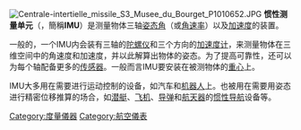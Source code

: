 {{unreferenced|time=2017-07-07T19:44:17+00:00}}
[[File:Centrale-intertielle_missile_S3_Musee_du_Bourget_P1010652.JPG|thumb]]
'''惯性测量单元'''（{{lang-en|Inertial measurement unit}}，簡稱'''IMU'''）是测量物体三轴[[欧拉角|姿态角]]（或[[角速率|角速率]]）以及[[加速度|加速度]]的装置。

一般的，一个IMU内会装有三轴的[[陀螺仪|陀螺仪]]和三个方向的[[加速度计|加速度计]]，来测量物体在三维空间中的角速度和加速度，并以此解算出物体的姿态。为了提高可靠性，还可以为每个轴配备更多的[[传感器|传感器]]。一般而言IMU要安装在被测物体的[[質心|重心]]上。

IMU大多用在需要进行运动控制的设备，如汽车和[[机器人|机器人]]上。也被用在需要用姿态进行精密位移推算的场合，如[[潜艇|潜艇]]、[[飞机|飞机]]、[[导弹|导弹]]和[[航天器|航天器]]的[[惯性导航|惯性导航]]设备等。
{{技術小作品}}
[[Category:度量儀器|Category:度量儀器]]
[[Category:航空儀表|Category:航空儀表]]